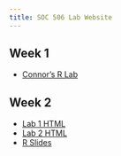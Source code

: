 ```yaml
---
title: SOC 506 Lab Website
---
```


## Week 1

* [Connor's R Lab](clab/soc506-2020-03-31.html)


## Week 2

* [Lab 1 HTML](lab1/lab_week_1.html)
* [Lab 2 HTML](lab1/lab_week_1_part_2.html)
* [R Slides](lecture/01-lecture/01-Lecture.html)


